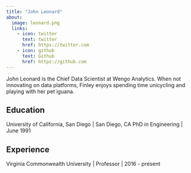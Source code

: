 ---
title: "John Leonard"
about:
  image: leonard.png
  links:
    - icon: twitter
      text: twitter
      href: https://twitter.com
    - icon: github
      text: Github
      href: https://github.com
---

John Leonard is the Chief Data Scientist at Wengo Analytics. When not innovating on data platforms, Finley enjoys spending  time unicycling and playing with her pet iguana.

## Education

University of California, San Diego | San Diego, CA
PhD in Engineering | June 1991

## Experience

Virginia Commonwealth University | Professor | 2016 - present

